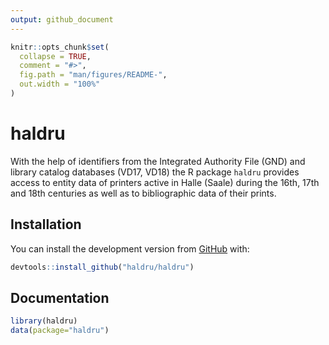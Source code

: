 ```yaml
---
output: github_document
---
```


<!-- README.md is generated from README.Rmd. Please edit that file -->

```r
knitr::opts_chunk$set(
  collapse = TRUE,
  comment = "#>",
  fig.path = "man/figures/README-",
  out.width = "100%"
)
```

# haldru

With the help of identifiers from the Integrated Authority File (GND) and library catalog databases (VD17, VD18) the R package `haldru` provides access to entity data of printers active in Halle (Saale) during the 16th, 17th and 18th centuries as well as to bibliographic data of their prints.

<!-- badges: start -->
<!-- badges: end -->

## Installation

You can install the development version from [GitHub](https://github.com/) with:

``` r
devtools::install_github("haldru/haldru")
```
## Documentation

```r
library(haldru)
data(package="haldru")
```
